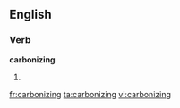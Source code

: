 ==English==

===Verb===
'''carbonizing'''

# {{present participle of|[[carbonize]]}}

[[fr:carbonizing]]
[[ta:carbonizing]]
[[vi:carbonizing]]